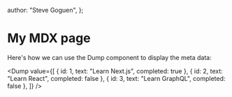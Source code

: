 
  author: "Steve Goguen",
};

<h1 class="text-4xl font-bold">My MDX page</h1>

Here's how we can use the Dump component to display the meta data:

<Dump
  value={[
    { id: 1, text: "Learn Next.js", completed: true },
    { id: 2, text: "Learn React", completed: false },
    { id: 3, text: "Learn GraphQL", completed: false },
  ]}
/>
